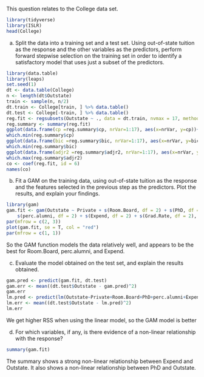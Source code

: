 This question relates to the College data set.

```{r}
library(tidyverse)
library(ISLR)
head(College)
```

(a)  Split the data into a training set and a test set. Using out-of-state tuition as the response and the other variables as the predictors, perform forward stepwise selection on the training set in order to identify a satisfactory model that uses just a subset of the predictors.
```{r}
library(data.table)
library(leaps)
set.seed(1)
dt <- data.table(College)
n <- length(dt$Outstate)
train <- sample(n, n/2)
dt.train <- College[train, ] %>% data.table()
dt.test <- College[-train, ] %>% data.table()
reg.fit <- regsubsets(Outstate ~ ., data = dt.train, nvmax = 17, method = "forward")
reg.summary <- summary(reg.fit)
ggplot(data.frame(cp =reg.summary$cp, nrVar=1:17), aes(x=nrVar, y=cp))+xlab("Number of Variables") + ylab("Cp") + geom_line()
which.min(reg.summary$cp)
ggplot(data.frame(bic =reg.summary$bic, nrVar=1:17), aes(x=nrVar, y=bic))+xlab("Number of Variables") + ylab("BIC") + geom_line()
which.min(reg.summary$bic)
ggplot(data.frame(adjr2 =reg.summary$adjr2, nrVar=1:17), aes(x=nrVar, y=adjr2))+xlab("Number of Variables") + ylab("adjr2") + geom_line()
which.max(reg.summary$adjr2)
co <- coef(reg.fit, id = 6)
names(co)
```


(b) Fit a GAM on the training data, using out-of-state tuition as the response and the features selected in the previous step as the predictors. Plot the results, and explain your findings.

```{r}
library(gam)
gam.fit <- gam(Outstate ~ Private + s(Room.Board, df = 2) + s(PhD, df = 2) + 
    s(perc.alumni, df = 2) + s(Expend, df = 2) + s(Grad.Rate, df = 2), data = dt.train)
par(mfrow = c(2, 3))
plot(gam.fit, se = T, col = "red")
par(mfrow = c(1, 1))
```

So the GAM function models the data relatively well, and appears to be the best for Room.Board, perc.alumni, and Expend. 

(c) Evaluate the model obtained on the test set, and explain the results obtained.

```{r}
gam.pred <- predict(gam.fit, dt.test)
gam.err <- mean((dt.test$Outstate - gam.pred)^2)
gam.err
lm.pred <- predict(lm(Outstate~Private+Room.Board+PhD+perc.alumni+Expend+Grad.Rate, data = dt.train), dt.test)
lm.err <- mean((dt.test$Outstate - lm.pred)^2)
lm.err
```

We get higher RSS when using the linear model, so the GAM model is better


(d) For which variables, if any, is there evidence of a non-linear relationship with the response?

```{r}
summary(gam.fit)
```
The summary shows a strong non-linear relationship between Expend and Outstate. It also shows a non-linear relationship between PhD and Outstate.

